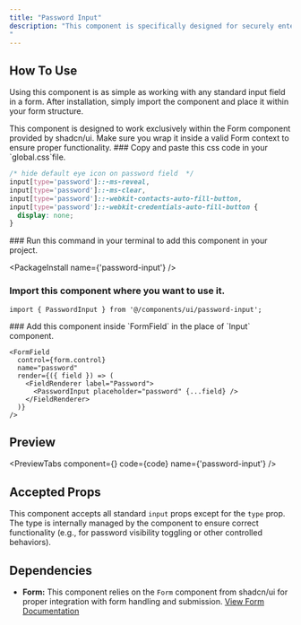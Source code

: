 ```yaml
---
title: "Password Input"
description: "This component is specifically designed for securely entering passwords. It includes built-in functionality to toggle password visibility, allowing users to show or hide the entered text. The component features a login icon and an eye icon (open/closed) that users can click to switch between masked and visible password states, enhancing both usability and security.
"
---
```



## How To Use

Using this component is as simple as working with any standard input field in a form. After installation, simply import the component and place it within your form structure.

<Callout title="Usage Restriction">
  This component is designed to work exclusively within the Form component
  provided by shadcn/ui. Make sure you wrap it inside a valid Form context to
  ensure proper functionality.
</Callout>
<Steps>
<Step>
### Copy and paste this css code in your `global.css`file.

```css
/* hide default eye icon on password field  */
input[type='password']::-ms-reveal,
input[type='password']::-ms-clear,
input[type='password']::-webkit-contacts-auto-fill-button,
input[type='password']::-webkit-credentials-auto-fill-button {
  display: none;
}
```

</Step>
<Step>
### Run this command in your terminal to add this component in your project.

<PackageInstall name={'password-input'} />
</Step>
<Step>
### Import this component where you want to use it.

```tsx
import { PasswordInput } from '@/components/ui/password-input';
```

</Step>
<Step>
### Add this component inside `FormField` in the place of `Input` component.

```tsx
<FormField
  control={form.control}
  name="password"
  render={({ field }) => (
    <FieldRenderer label="Password">
      <PasswordInput placeholder="password" {...field} />
    </FieldRenderer>
  )}
/>
```

</Step>
</Steps>

## Preview

<PreviewTabs
  component={<PasswordInputForm />}
  code={code}
  name={'password-input'}
/>

## Accepted Props

This component accepts all standard `input` props except for the `type` prop. The type is internally managed by the component to ensure correct functionality (e.g., for password visibility toggling or other controlled behaviors).

## Dependencies

- **Form:** This component relies on the `Form` component from shadcn/ui for proper integration with form handling and submission.
  [View Form Documentation](https://ui.shadcn.com/docs/components/form)
